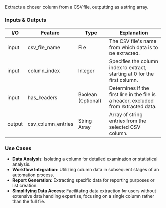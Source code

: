 Extracts a chosen column from a CSV file, outputting as a string array.

### Inputs & Outputs

| I/O    | Feature            | Type               | Explanation                                                                         |
| ------ | ------------------ | ------------------ | ----------------------------------------------------------------------------------- |
| input  | csv_file_name      | File               | The CSV file's name from which data is to be extracted.                             |
| input  | column_index       | Integer            | Specifies the column index to extract, starting at 0 for the first column.          |
| input  | has_headers        | Boolean (Optional) | Determines if the first line in the file is a header, excluded from extracted data. |
| output | csv_column_entries | String Array       | Array of string entries from the selected CSV column.                               |

### Use Cases

- **Data Analysis**: Isolating a column for detailed examination or statistical analysis.
- **Workflow Integration**: Utilizing column data in subsequent stages of an automation process.
- **Report Generation**: Extracting specific data for reporting purposes or list creation.
- **Simplifying Data Access**: Facilitating data extraction for users without extensive data handling expertise, focusing on a single column rather than the full file.
